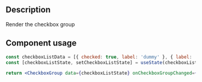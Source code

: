 
<Meta title="Components/Inputs Groups/Checkbox Groups Docs" />

<h2>Description</h2>

<p>Render the checkbox group</p>

<h2>Component usage</h2>

```jsx
const checkboxListData = [{ checked: true, label: 'dummy' }, { label: 'label' }];
const [checkboxListState, setCheckboxListState] = useState(checkboxListData);

return <CheckboxGroup data={checkboxListState} onCheckboxGroupChanged={setCheckboxListState} />;
```

